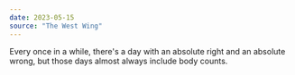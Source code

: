 ```yaml
---
date: 2023-05-15
source: "The West Wing"
---
```


Every once in a while, there's a day with an absolute right and an absolute wrong, but those days almost always include body counts.
